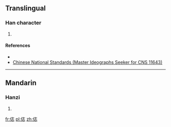 ==Translingual==

===Han character===
{{Han char|rn=9|rad=人|as=07|sn=9|four=|canj=人土心 (OGP), X人土心 (XOGP)|ids=⿰[[亻]][[志]]}}

# {{defn|Han|sort=人07}}

====References====
* {{Han ref|kx=0106.041|hdz=10156.141|uh=4FE7|ud=20455}}
*[http://www.cns11643.gov.tw/AIDB/query_general_view.do?page=3&code=644A Chinese National Standards (Master Ideographs Seeker for CNS 11643)]

----

==Mandarin==

===Hanzi===
{{cmn-hanzi|pin=[[zhì]]|wg=chih<sup>4</sup>}}

# {{defn|lang=cmn|sort=人07}}

[[fr:俧]]
[[pl:俧]]
[[zh:俧]]